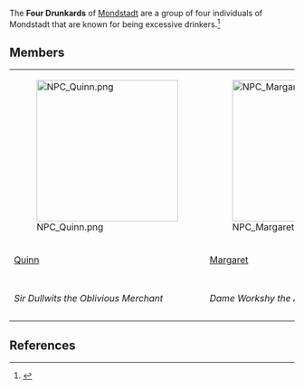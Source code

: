 {{Faction Infobox
|region       = Mondstadt
}}
The '''Four Drunkards''' of [[Mondstadt]] are a group of four individuals of Mondstadt that are known for being excessive drinkers.<ref>{{Ref/NPC|Nimrod}}</ref>

==Members==
{| style="text-align:center;" cellpadding="5px"
|[[File:NPC Quinn.png|x250px|link=Quinn]]
|[[File:NPC Margaret.png|x250px|link=Margaret]]
|[[File:NPC Draff.png|x250px|link=Draff]]
|[[File:NPC Jack.png|x250px|link=Jack]]
|-
|[[Quinn]]
|[[Margaret]]
|[[Draff]]
|[[Jack]]
|-
|''Sir Dullwits the Oblivious Merchant''
|''Dame Workshy the Absentee Boss''
|''Oddears the Incredible Hunter''
|''Rookie McSchoolboy the Inexperienced Adventurer''
|}

==References==
{{Reflist}}